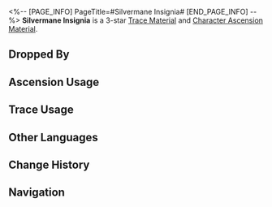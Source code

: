 <%-- [PAGE_INFO]
PageTitle=#Silvermane Insignia#
[END_PAGE_INFO] --%>
{{Item Infobox
|id          = 112002
|image       = Item Silvermane Insignia.png
|type        = Trace Material
|type2       = Character Ascension Material
|invCategory = Upgrade Materials
|rarity      = 3
|effect      = 
|description = Military rank insignia worn by captains of the Silvermane Guard. Normal material used for enhancement.
|source1     = [[Everwinter Shadewalker and Incineration Shadewalker at Equilibrium Level 2 or higher]]
|source2     = [[Silvermane Guards and vagrants at Equilibrium Level 2 or higher]]
|source3     = [[Omni-Synthesizer]] &mdash; Material Synthesis
|source4     = [[Simulated Universe]] enemies
|source5     = [[Omni-Synthesizer]] &mdash; Material Exchange
}}
{{Description|Maybe it's a proof of heroics that you can brag about to your family. Maybe it's a lucky charm that protects you from a bullet.<br /><br />''"Times have changed."''}}
'''Silvermane Insignia''' is a 3-star [[Trace Material]] and [[Character Ascension Material]].

==Dropped By==
{{Dropped By}}

==Ascension Usage==
{{Ascension Usage}}

==Trace Usage==
{{Trace Usage}}

==Other Languages==
{{Other Languages
|en   = Silvermane Insignia
|zhs  = 铁卫军徽
|zht  = 鐵衛軍徽
|ja   = シルバーメインの記章
|ko   = 철위대 표식
|es   = Insignia del guardia
|fr   = Insigne de la crinière d'argent
|ru   = Знак отличия Среброгривых Стражей
|th   = Silvermane Insignia
|vi   = Quân Hiệu Thiết Vệ
|de   = Insignien der Silbermähnen-Wache
|id   = Silvermane Guard Insignia
|pt   = Insígnia Crinalva
}}

==Change History==
{{Change History|1.0}}

==Navigation==
{{Upgrade Material Navbox}}